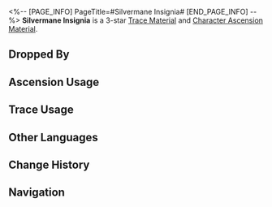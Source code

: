 <%-- [PAGE_INFO]
PageTitle=#Silvermane Insignia#
[END_PAGE_INFO] --%>
{{Item Infobox
|id          = 112002
|image       = Item Silvermane Insignia.png
|type        = Trace Material
|type2       = Character Ascension Material
|invCategory = Upgrade Materials
|rarity      = 3
|effect      = 
|description = Military rank insignia worn by captains of the Silvermane Guard. Normal material used for enhancement.
|source1     = [[Everwinter Shadewalker and Incineration Shadewalker at Equilibrium Level 2 or higher]]
|source2     = [[Silvermane Guards and vagrants at Equilibrium Level 2 or higher]]
|source3     = [[Omni-Synthesizer]] &mdash; Material Synthesis
|source4     = [[Simulated Universe]] enemies
|source5     = [[Omni-Synthesizer]] &mdash; Material Exchange
}}
{{Description|Maybe it's a proof of heroics that you can brag about to your family. Maybe it's a lucky charm that protects you from a bullet.<br /><br />''"Times have changed."''}}
'''Silvermane Insignia''' is a 3-star [[Trace Material]] and [[Character Ascension Material]].

==Dropped By==
{{Dropped By}}

==Ascension Usage==
{{Ascension Usage}}

==Trace Usage==
{{Trace Usage}}

==Other Languages==
{{Other Languages
|en   = Silvermane Insignia
|zhs  = 铁卫军徽
|zht  = 鐵衛軍徽
|ja   = シルバーメインの記章
|ko   = 철위대 표식
|es   = Insignia del guardia
|fr   = Insigne de la crinière d'argent
|ru   = Знак отличия Среброгривых Стражей
|th   = Silvermane Insignia
|vi   = Quân Hiệu Thiết Vệ
|de   = Insignien der Silbermähnen-Wache
|id   = Silvermane Guard Insignia
|pt   = Insígnia Crinalva
}}

==Change History==
{{Change History|1.0}}

==Navigation==
{{Upgrade Material Navbox}}